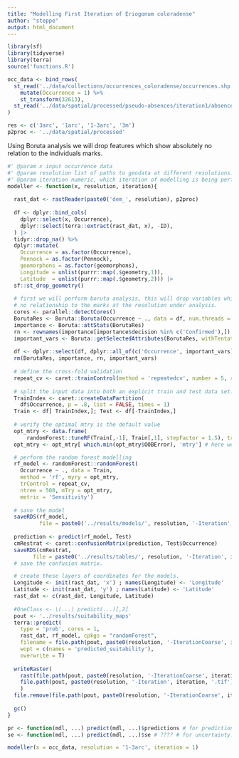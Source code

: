 ```yaml
---
title: "Modelling First Iteration of Eriogonum coloradense"
author: "steppe"
output: html_document
---
```



```r
library(sf)
library(tidyverse)
library(terra)
source('functions.R')
```


```r

occ_data <- bind_rows(
  st_read('../data/collections/occurrences_coloradense/occurrences.shp', quiet = T) %>% 
    mutate(Occurrence = 1) %>% 
    st_transform(32613),
  st_read('../data/spatial/processed/pseudo-absences/iteration1/absences.shp', quiet = T) 
)

res <- c('3arc', '1arc', '1-3arc', '3m')
p2proc <- '../data/spatial/processed'

```

Using Boruta analysis we will drop features which show absolutely no relation to the individuals marks. 

```r

#' @param x input occurrence data
#' @param resolution list of paths to geodata at different resolutions. 
#' @param iteration numeric, which iteration of modelling is being performed? 
modeller <- function(x, resolution, iteration){
  
  rast_dat <- rastReader(paste0('dem_', resolution), p2proc) 
  
  df <- dplyr::bind_cols(
    dplyr::select(x, Occurrence), 
    dplyr::select(terra::extract(rast_dat, x), -ID), 
  ) |> 
  tidyr::drop_na() %>% 
  dplyr::mutate(
    Occurrence = as.factor(Occurrence), 
    Pennock = as.factor(Pennock), 
    geomorphons = as.factor(geomorphons), 
    Longitude = unlist(purrr::map(.$geometry,1)),
    Latitude  = unlist(purrr::map(.$geometry,2))) |> 
  sf::st_drop_geometry()
  
  # first we will perform boruta analysis, this will drop variables which have
  # no relationship to the marks at the resolution under analysis. 
  cores <- parallel::detectCores()
  BorutaRes <- Boruta::Boruta(Occurrence ~ ., data = df, num.threads = cores, doTrace = 0)
  importance <- Boruta::attStats(BorutaRes)
  rn <- rownames(importance[importance$decision %in% c('Confirmed'),])
  important_vars <- Boruta::getSelectedAttributes(BorutaRes, withTentative = F)
  
  df <- dplyr::select(df, dplyr::all_of(c('Occurrence', important_vars)))
  rm(BorutaRes, importance, rn, important_vars)
 
  # define the cross-fold validation 
  repeat_cv <- caret::trainControl(method = 'repeatedcv', number = 5, repeats = 10) 
  
  # split the input data into both an explicit train and test data set. 
  TrainIndex <- caret::createDataPartition(
    df$Occurrence, p = .8, list = FALSE, times = 1)
  Train <- df[ TrainIndex,]; Test <- df[-TrainIndex,]
  
  # verify the optimal mtry is the default value
  opt_mtry <- data.frame(
      randomForest::tuneRF(Train[,-1], Train[,1], stepFactor = 1.5), trace = FALSE)
  opt_mtry <- opt_mtry[ which.min(opt_mtry$OOBError), 'mtry'] # here we subset the lowest OOB. \

  # perform the random forest modelling
  rf_model <- randomForest::randomForest(
    Occurrence ~ ., data = Train, 
    method = 'rf', myry = opt_mtry,
    trControl = repeat_cv,
    ntree = 500, mTry = opt_mtry,
    metric = 'Sensitivity')
  
  # save the model
  saveRDS(rf_model,
          file = paste0('../results/models/', resolution, '-Iteration', iteration, '.rds'))
  
  prediction <- predict(rf_model, Test)
  cmRestrat <- caret::confusionMatrix(prediction, Test$Occurrence)
  saveRDS(cmRestrat,
        file = paste0('../results/tables/', resolution, '-Iteration', iteration, '.rds'))
  # save the confusion matrix. 

  # create these layers of coordinates for the models. 
  Longitude <- init(rast_dat, 'x') ; names(Longitude) <- 'Longitude'
  Latitude <- init(rast_dat, 'y') ; names(Latitude) <- 'Latitude'
  rast_dat <- c(rast_dat, Longitude, Latitude)
  
  #OneClass <- \(...) predict(...)[,2]
  pout <- '../results/suitability_maps'
  terra::predict(
    type = 'prob', cores = 1,
    rast_dat, rf_model, cpkgs = "randomForest",
    filename = file.path(pout, paste0(resolution, '-IterationCoarse', iteration, '.tif')),
    wopt = c(names = 'predicted_suitability'), 
    overwrite = T)
  
  writeRaster(
    rast(file.path(pout, paste0(resolution, '-IterationCoarse', iteration, '.tif')))[[2]],
    file.path(pout, paste0(resolution, '-Iteration', iteration, '.tif'))
    )
  file.remove(file.path(pout, paste0(resolution, '-IterationCoarse', iteration, '.tif')))
  
  gc()
}

pr <- function(mdl, ...) predict(mdl, ...)$predictions # for predictions
se <- function(mdl, ...) predict(mdl, ...)$se # ???? # for uncertainty. 

modeller(x = occ_data, resolution = '1-3arc', iteration = 1)
  
```

